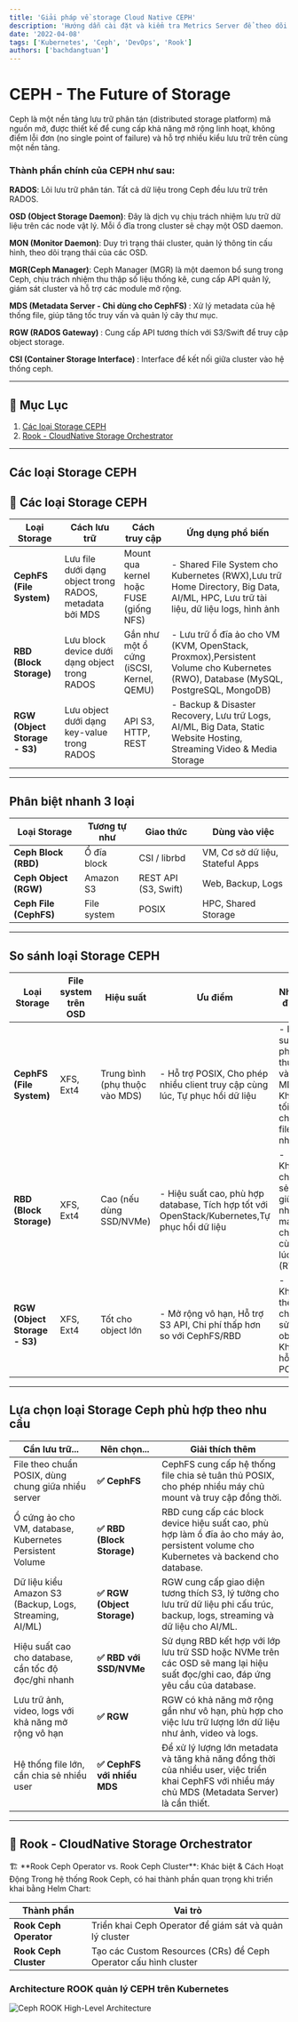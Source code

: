 ```yaml
---
title: 'Giải pháp về storage Cloud Native CEPH'
description: 'Hướng dẫn cài đặt và kiểm tra Metrics Server để theo dõi tài nguyên trong cụm Kubernetes'
date: '2022-04-08'
tags: ['Kubernetes', 'Ceph', 'DevOps', 'Rook']
authors: ['bachdangtuan']
---
```


# CEPH - The Future of Storage
Ceph là một nền tảng lưu trữ phân tán (distributed storage platform) mã nguồn mở, được thiết kế để cung cấp khả năng mở rộng linh hoạt, không điểm lỗi đơn (no single point of failure) và hỗ trợ nhiều kiểu lưu trữ trên cùng một nền tảng.


### Thành phần chính của CEPH như sau:

<b>RADOS</b>: Lõi lưu trữ phân tán. Tất cả dữ liệu trong Ceph đều lưu trữ trên RADOS.

<b>OSD (Object Storage Daemon)</b>: Đây là dịch vụ chịu trách nhiệm lưu trữ dữ liệu trên các node
vật lý. Mỗi ổ đĩa trong cluster sẽ chạy một OSD daemon.

<b>MON (Monitor Daemon)</b>: Duy trì trạng thái cluster, quản lý thông tin cấu hình, theo dõi trạng
thái của các OSD.

<b>MGR(Ceph Manager)</b>: Ceph Manager (MGR) là một daemon bổ sung trong Ceph, chịu trách nhiệm thu
thập số liệu thống kê, cung cấp API quản lý, giám sát cluster và hỗ trợ các module mở rộng.

<b>MDS (Metadata Server - Chỉ dùng cho CephFS) </b>: Xử lý metadata của hệ thống file, giúp tăng tốc
truy vấn và quản lý cây thư mục.

<b>RGW (RADOS Gateway) </b>: Cung cấp API tương thích với S3/Swift để truy cập object storage.

<b>CSI (Container Storage Interface) </b>: Interface để kết nối giữa cluster vào hệ thống ceph.

--- 

## 📑 Mục Lục

1. [Các loại Storage CEPH](#cac-loai-storage-ceph)
2. [Rook - CloudNative Storage Orchestrator](#rook-ceph)

---
## Các loại Storage CEPH
<h2 id="cac-loai-storage-ceph">🧰 Các loại Storage CEPH</h2>

| **Loại Storage**              | **Cách lưu trữ**                                        | **Cách truy cập**                        | **Ứng dụng phổ biến**                                                                                                             |
| ----------------------------- | ------------------------------------------------------- | ---------------------------------------- | --------------------------------------------------------------------------------------------------------------------------------- |
| **CephFS (File System)**      | Lưu file dưới dạng object trong RADOS, metadata bởi MDS | Mount qua kernel hoặc FUSE (giống NFS)   | - Shared File System cho Kubernetes (RWX),Lưu trữ Home Directory, Big Data, AI/ML, HPC, Lưu trữ tài liệu, dữ liệu logs, hình ảnh          |
| **RBD (Block Storage)**       | Lưu block device dưới dạng object trong RADOS           | Gắn như một ổ cứng (iSCSI, Kernel, QEMU) | - Lưu trữ ổ đĩa ảo cho VM (KVM, OpenStack, Proxmox),Persistent Volume cho Kubernetes (RWO), Database (MySQL, PostgreSQL, MongoDB) |
| **RGW (Object Storage - S3)** | Lưu object dưới dạng key-value trong RADOS              | API S3, HTTP, REST                       | - Backup & Disaster Recovery, Lưu trữ Logs, AI/ML, Big Data, Static Website Hosting, Streaming Video & Media Storage              |

---

## Phân biệt nhanh 3 loại
| **Loại Storage**     | **Tương tự như** | **Giao thức**       | **Dùng vào việc**                |
|----------------------|------------------|----------------------|-----------------------------|
| **Ceph Block (RBD)**     | Ổ đĩa block      | CSI / librbd       | VM, Cơ sở dữ liệu, Stateful Apps |
| **Ceph Object (RGW)**    | Amazon S3        | REST API (S3, Swift) | Web, Backup, Logs           |
| **Ceph File (CephFS)**   | File system      | POSIX                | HPC, Shared Storage         |

---

## So sánh loại Storage CEPH

| **Loại Storage**              | **File system trên OSD** | **Hiệu suất**                  | **Ưu điểm**                                                                                  | **Nhược điểm**                                           | **Khi nào nên dùng?**                                 |
| ----------------------------- | ------------------------ | ------------------------------ | -------------------------------------------------------------------------------------------- | -------------------------------------------------------- | ----------------------------------------------------- |
| **CephFS (File System)**      | XFS, Ext4                | Trung bình (phụ thuộc vào MDS) | - Hỗ trợ POSIX, Cho phép nhiều client truy cập cùng lúc, Tự phục hồi dữ liệu                 | - Hiệu suất phụ thuộc vào MDS, Không tối ưu cho file nhỏ | Khi cần một hệ thống file chia sẻ giữa nhiều máy chủ. |
| **RBD (Block Storage)**       | XFS, Ext4                | Cao (nếu dùng SSD/NVMe)        | - Hiệu suất cao, phù hợp database, Tích hợp tốt với OpenStack/Kubernetes,Tự phục hồi dữ liệu | - Không chia sẻ giữa nhiều máy chủ cùng lúc (RWO)        | Khi cần block storage cho VM, Kubernetes, Database.   |
| **RGW (Object Storage - S3)** | XFS, Ext4                | Tốt cho object lớn             | - Mở rộng vô hạn, Hỗ trợ S3 API, Chi phí thấp hơn so với CephFS/RBD                          | - Không thể chỉnh sửa object, Không hỗ trợ POSIX         | Khi cần lưu trữ dữ liệu lớn, backup, CDN, streaming.  |

---

## Lựa chọn loại Storage Ceph phù hợp theo nhu cầu

| Cần lưu trữ...                                           | Nên chọn...                 | Giải thích thêm                                                                                                                                     |
| -------------------------------------------------------- | --------------------------- | --------------------------------------------------------------------------------------------------------------------------------------------------- |
| File theo chuẩn POSIX, dùng chung giữa nhiều server      | **✅ CephFS**               | CephFS cung cấp hệ thống file chia sẻ tuân thủ POSIX, cho phép nhiều máy chủ mount và truy cập đồng thời.                                           |
| Ổ cứng ảo cho VM, database, Kubernetes Persistent Volume | **✅ RBD (Block Storage)**  | RBD cung cấp các block device hiệu suất cao, phù hợp làm ổ đĩa ảo cho máy ảo, persistent volume cho Kubernetes và backend cho database.             |
| Dữ liệu kiểu Amazon S3 (Backup, Logs, Streaming, AI/ML)  | **✅ RGW (Object Storage)** | RGW cung cấp giao diện tương thích S3, lý tưởng cho lưu trữ dữ liệu phi cấu trúc, backup, logs, streaming và dữ liệu cho AI/ML.                     |
| Hiệu suất cao cho database, cần tốc độ đọc/ghi nhanh     | **✅ RBD với SSD/NVMe**     | Sử dụng RBD kết hợp với lớp lưu trữ SSD hoặc NVMe trên các OSD sẽ mang lại hiệu suất đọc/ghi cao, đáp ứng yêu cầu của database.                     |
| Lưu trữ ảnh, video, logs với khả năng mở rộng vô hạn     | **✅ RGW**                  | RGW có khả năng mở rộng gần như vô hạn, phù hợp cho việc lưu trữ lượng lớn dữ liệu như ảnh, video và logs.                                          |
| Hệ thống file lớn, cần chia sẻ nhiều user                | **✅ CephFS với nhiều MDS** | Để xử lý lượng lớn metadata và tăng khả năng đồng thời của nhiều user, việc triển khai CephFS với nhiều máy chủ MDS (Metadata Server) là cần thiết. |

---

<h2 id="rook-ceph">🧰 Rook - CloudNative Storage Orchestrator</h2>
🏗️ **Rook Ceph Operator vs. Rook Ceph Cluster**: Khác biệt & Cách Hoạt Động  
Trong hệ thống Rook Ceph, có hai thành phần quan trọng khi triển khai bằng Helm Chart:

| Thành phần             | Vai trò                                                          |
| ---------------------- | ---------------------------------------------------------------- |
| **Rook Ceph Operator** | Triển khai Ceph Operator để giám sát và quản lý cluster          |
| **Rook Ceph Cluster**  | Tạo các Custom Resources (CRs) để Ceph Operator cấu hình cluster |


### Architecture ROOK quản lý CEPH trên Kubernetes

![Ceph ROOK High-Level Architecture](/static/images/ceph-rook.png 'Ceph ROOK High-Level Architecture')

